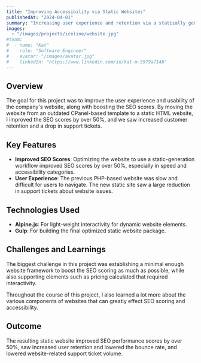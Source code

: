 ```yaml
---
title: "Improving Accessibility via Static Websites"
publishedAt: "2024-04-01"
summary: "Increasing user experience and retention via a statically generated generation website."
images:
  - "/images/projects/iceline/website.jpg"
#team:
#  - name: "Kat"
#    role: "Software Engineer"
#    avatar: "/images/avatar.jpg"
#    linkedIn: "https://www.linkedin.com/in/kat-m-5979a714b"
---
```


## Overview

The goal for this project was to improve the user experience and usability of the company's website, along with boosting the SEO scores. By moving the website from an outdated CPanel-based template to a static HTML website, I improved the SEO scores by over 50%, and we saw increased customer retention and a drop in support tickets.

## Key Features

- **Improved SEO Scores**: Optimizing the website to use a static-generation workflow improved SEO scores by over 50%, especially in speed and accessibility categories.
- **User Experience**: The previous PHP-based website was slow and difficult for users to navigate. The new static site saw a large reduction in support tickets about website issues.

## Technologies Used

- **Alpine.js**: For light-weight interactivity for dynamic website elements.
- **Gulp**: For building the final optimized static website package.

## Challenges and Learnings

The biggest challenge in this project was establishing a minimal enough website framework to boost the SEO scoring as much as possible, while also supporting elements such as pricing calculated that required interactivity.

Throughout the course of this project, I also learned a lot more about the various components of websites that can greatly effect SEO scoring and accessibility.

## Outcome

The resulting static website improved SEO performance scores by over 50%, saw increased user retention and lowered the bounce rate, and lowered website-related support ticket volume.